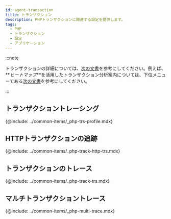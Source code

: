 ```yaml
---
id: agent-transaction
title: トランザクション
description: PHPトランザクションに関連する設定を提供します。
tags:
  - PHP
  - トランザクション
  - 設定
  - アプリケーション
---
```


:::note

トランザクションの詳細については、[次の文書](track-transactions-intro)を参考にしてください。例えば、**_ヒートマップ_**を活用したトランザクション分析案内については、下位メニューである[次の文書](trs-view)を参考にしてください。 

:::

## トランザクショントレーシング

{@include: ../common-items/_php-trs-profile.mdx}

<!-- 추가 필요 -->

## HTTPトランザクションの追跡

{@include: ../common-items/_php-track-http-trs.mdx}

## トランザクションのトレース

{@include: ../common-items/_php-track-trs.mdx} 

## マルチトランザクショントレース

{@include: ../common-items/_php-multi-trace.mdx}

<!--

트랜잭션 트레이싱
@include: ../common-items/_transaction-profile-step.mdx}
@include: ../common-items/_trs-profile.mdx} 

-->
